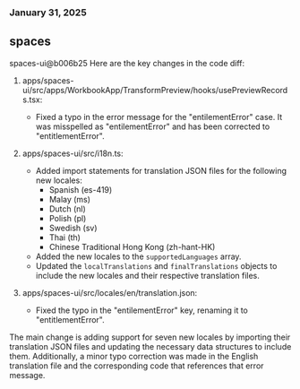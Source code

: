 ### January 31, 2025
## spaces

spaces-ui@b006b25
Here are the key changes in the code diff:

1. apps/spaces-ui/src/apps/WorkbookApp/TransformPreview/hooks/usePreviewRecords.tsx:
   - Fixed a typo in the error message for the "entilementError" case. It was misspelled as "entilementError" and has been corrected to "entitlementError".

2. apps/spaces-ui/src/i18n.ts:
   - Added import statements for translation JSON files for the following new locales:
     - Spanish (es-419)
     - Malay (ms)
     - Dutch (nl)
     - Polish (pl)
     - Swedish (sv)
     - Thai (th)
     - Chinese Traditional Hong Kong (zh-hant-HK)
   - Added the new locales to the `supportedLanguages` array.
   - Updated the `localTranslations` and `finalTranslations` objects to include the new locales and their respective translation files.

3. apps/spaces-ui/src/locales/en/translation.json:
   - Fixed the typo in the "entilementError" key, renaming it to "entitlementError".

The main change is adding support for seven new locales by importing their translation JSON files and updating the necessary data structures to include them. Additionally, a minor typo correction was made in the English translation file and the corresponding code that references that error message.